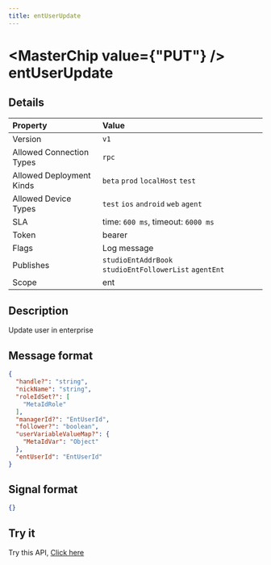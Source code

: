 ```yaml
---
title: entUserUpdate
---
```



# <MasterChip value={"PUT"} /> entUserUpdate

## Details

| Property | Value | 
| :--- | :--- | 
| Version | `v1` |
| Allowed Connection Types | `rpc`  |
| Allowed Deployment Kinds | `beta` `prod` `localHost` `test`  |
| Allowed Device Types | `test` `ios` `android` `web` `agent`  |
| SLA | time: `600 ms`, timeout: `6000 ms` |
| Token | bearer |
| Flags | Log message |
| Publishes | `studioEntAddrBook` `studioEntFollowerList` `agentEnt`  |
| Scope | ent |


## Description

Update user in enterprise

## Message format

```json copy
{
  "handle?": "string",
  "nickName": "string",
  "roleIdSet?": [
    "MetaIdRole"
  ],
  "managerId?": "EntUserId",
  "follower?": "boolean",
  "userVariableValueMap?": {
    "MetaIdVar": "Object"
  },
  "entUserId": "EntUserId"
}
```

## Signal format

```json copy
{}
```

## Try it

Try this API, [Click here](https://web.neome.ai/api?path=studio_studioMain_entUserUpdate)

